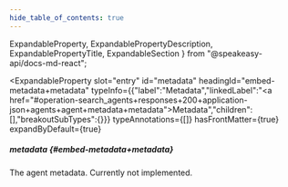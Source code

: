 ```yaml
---
hide_table_of_contents: true
---
```

  ExpandableProperty,
  ExpandablePropertyDescription,
  ExpandablePropertyTitle,
  ExpandableSection
} from "@speakeasy-api/docs-md-react";

<ExpandableSection>

<ExpandableProperty
  slot="entry"
  id="metadata"
  headingId="embed-metadata+metadata"
  typeInfo={{"label":"Metadata","linkedLabel":"<a href=\"#operation-search_agents+responses+200+application-json+agents+agent+metadata+metadata\">Metadata</a>","children":[],"breakoutSubTypes":{}}}
  typeAnnotations={[]}
  hasFrontMatter={true}
  expandByDefault={true}
>

<ExpandablePropertyTitle slot="title">

##### metadata \{#embed-metadata+metadata\}

</ExpandablePropertyTitle>

<ExpandablePropertyDescription slot="description">

The agent metadata. Currently not implemented.

</ExpandablePropertyDescription>

</ExpandableProperty>

</ExpandableSection>